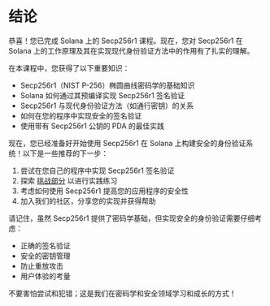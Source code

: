 
# 结论

恭喜！您已完成 Solana 上的 Secp256r1 课程。现在，您对 Secp256r1 在 Solana 上的工作原理及其在实现现代身份验证方法中的作用有了扎实的理解。

<ArticleSection name="您学到了什么" id="what-you-learned" level="h2" />

在本课程中，您获得了以下重要知识：
- Secp256r1（NIST P-256）椭圆曲线密码学的基础知识
- Solana 如何通过其预编译实现 Secp256r1 签名验证
- Secp256r1 与现代身份验证方法（如通行密钥）的关系
- 如何在您的程序中实现安全的签名验证
- 使用带有 Secp256r1 公钥的 PDA 的最佳实践

<ArticleSection name="下一步" id="next-steps" level="h2" />

现在，您已经准备好开始使用 Secp256r1 在 Solana 上构建安全的身份验证系统！以下是一些推荐的下一步：

1. 尝试在您自己的程序中实现 Secp256r1 签名验证
2. 探索 [挑战部分](/zh-cn/challenges) 以进行实践练习
3. 考虑如何使用 Secp256r1 提高您的应用程序的安全性
4. 加入我们的社区，分享您的实现并获得帮助

请记住，虽然 Secp256r1 提供了密码学基础，但实现安全的身份验证需要仔细考虑：
- 正确的签名验证
- 安全的密钥管理
- 防止重放攻击
- 用户体验的考量

不要害怕尝试和犯错；这是我们在密码学和安全领域学习和成长的方式！
